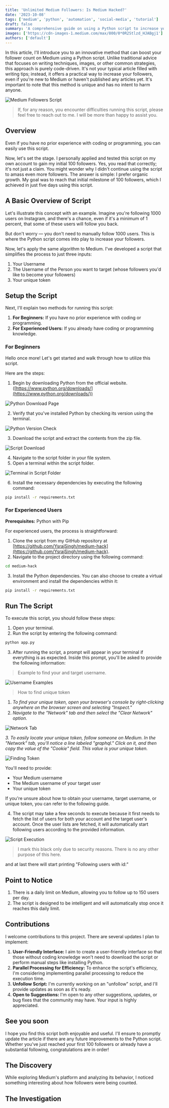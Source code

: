 ```yaml
---
title: 'Unlimited Medium Followers: Is Medium Hacked?'
date: '2023-10-08'
tags: ['medium', 'python', 'automation', 'social-media', 'tutorial']
draft: false
summary: 'A comprehensive guide on using a Python script to increase your Medium followers, including setup instructions for both beginners and experienced users.'
images: ['https://cdn-images-1.medium.com/max/800/0*0R2Stlzd_HJABgj1']
authors: ['default']
---
```


In this article, I'll introduce you to an innovative method that can boost your follower count on Medium using a Python script. Unlike traditional advice that focuses on writing techniques, images, or other common strategies, this approach is purely code-driven. It's not your typical article filled with writing tips; instead, it offers a practical way to increase your followers, even if you're new to Medium or haven't published any articles yet. It's important to note that this method is unique and has no intent to harm anyone.

![Medium Followers Script](https://cdn-images-1.medium.com/max/800/0*0R2Stlzd_HJABgj1)

> If, for any reason, you encounter difficulties running this script, please feel free to reach out to me. I will be more than happy to assist you.

## Overview

Even if you have no prior experience with coding or programming, you can easily use this script.

Now, let's set the stage. I personally applied and tested this script on my own account to gain my initial 100 followers. Yes, you read that correctly; it's not just a claim. You might wonder why I didn't continue using the script to amass even more followers. The answer is simple: I prefer organic growth. My goal was to reach that initial milestone of 100 followers, which I achieved in just five days using this script.

## A Basic Overview of Script

Let's illustrate this concept with an example. Imagine you're following 1000 users on Instagram, and there's a chance, even if it's a minimum of 1 percent, that some of these users will follow you back.

But don't worry — you don't need to manually follow 1000 users. This is where the Python script comes into play to increase your followers.

<BlogNewsletterForm title="Want more Python automation tips?" />

Now, let's apply the same algorithm to Medium. I've developed a script that simplifies the process to just three inputs:

1. Your Username
2. The Username of the Person you want to target (whose followers you'd like to become your followers)
3. Your unique token

## Setup the Script

Next, I'll explain two methods for running this script:

1. **For Beginners:** If you have no prior experience with coding or programming.
2. **For Experienced Users:** If you already have coding or programming knowledge.

### For Beginners

Hello once more! Let's get started and walk through how to utilize this script.

Here are the steps:

1. Begin by downloading Python from the official website. ([https://www.python.org/downloads/](https://www.python.org/downloads/))

![Python Download Page](https://cdn-images-1.medium.com/max/800/1*U8ieopVT6Ba7JQNbehdS8w.png)

2. Verify that you've installed Python by checking its version using the terminal.

![Python Version Check](https://cdn-images-1.medium.com/max/800/1*FKvq-Hnz9VHZbnpJRZ1VTA.png)

3. Download the script and extract the contents from the zip file.

![Script Download](https://cdn-images-1.medium.com/max/800/1*ORwjrnhQFCSqftbZrbWfAw.png)

4. Navigate to the script folder in your file system.
5. Open a terminal within the script folder.

![Terminal in Script Folder](https://cdn-images-1.medium.com/max/800/1*K4lZE0deDzQfyTL9q8sqQA.png)

6. Install the necessary dependencies by executing the following command:

```bash
pip install -r requirements.txt
```

### For Experienced Users

**Prerequisites:** Python with Pip

For experienced users, the process is straightforward:

1. Clone the script from my GitHub repository at [https://github.com/YsrajSingh/medium-hack](https://github.com/YsrajSingh/medium-hack).
2. Navigate to the project directory using the following command:

```bash
cd medium-hack
```

3. Install the Python dependencies. You can also choose to create a virtual environment and install the dependencies within it:

```bash
pip install -r requirements.txt
```

## Run The Script

To execute this script, you should follow these steps:

1. Open your terminal.
2. Run the script by entering the following command:

```bash
python app.py
```

3. After running the script, a prompt will appear in your terminal if everything is as expected. Inside this prompt, you'll be asked to provide the following information:

> Example to find your and target username.

![Username Examples](https://cdn-images-1.medium.com/max/800/1*4tt5sYuWmwrIt3RjS3Qj0Q.png)

> How to find unique token

1. _To find your unique token, open your browser's console by right-clicking anywhere on the browser screen and selecting "Inspect."_
2. _Navigate to the "Network" tab and then select the "Clear Network" option._

![Network Tab](https://cdn-images-1.medium.com/max/800/1*yYPY59-VlcVOizLChhAlag.png)

_3. To easily locate your unique token, follow someone on Medium. In the "Network" tab, you'll notice a line labeled "graphql." Click on it, and then copy the value of the "Cookie" field. This value is your unique token._

![Finding Token](https://cdn-images-1.medium.com/max/800/1*G_Tpv4BLUJ4-h8_0cXx4RA.png)

You'll need to provide:

- Your Medium username
- The Medium username of your target user
- Your unique token

If you're unsure about how to obtain your username, target username, or unique token, you can refer to the following guide.

4. The script may take a few seconds to execute because it first needs to fetch the list of users for both your account and the target user's account. Once the user lists are fetched, it will automatically start following users according to the provided information.

![Script Execution](https://cdn-images-1.medium.com/max/800/1*L9d_Qbs6P3vmsivV50jO9Q.png)

> I mark this black only due to security reasons. There is no any other purpose of this here.

and at last there will start printing "Following users with id:"

## Point to Notice

1. There is a daily limit on Medium, allowing you to follow up to 150 users per day.
2. The script is designed to be intelligent and will automatically stop once it reaches this daily limit.

## Contributions

I welcome contributions to this project. There are several updates I plan to implement:

1. **User-Friendly Interface:** I aim to create a user-friendly interface so that those without coding knowledge won't need to download the script or perform manual steps like installing Python.
2. **Parallel Processing for Efficiency:** To enhance the script's efficiency, I'm considering implementing parallel processing to reduce the execution time.
3. **Unfollow Script:** I'm currently working on an "unfollow" script, and I'll provide updates as soon as it's ready.
4. **Open to Suggestions:** I'm open to any other suggestions, updates, or bug fixes that the community may have. Your input is highly appreciated.

## See you soon

I hope you find this script both enjoyable and useful. I'll ensure to promptly update the article if there are any future improvements to the Python script. Whether you've just reached your first 100 followers or already have a substantial following, congratulations are in order!

## The Discovery

While exploring Medium's platform and analyzing its behavior, I noticed something interesting about how followers were being counted.

<BlogNewsletterForm title="Want more content creation insights?" />

## The Investigation
